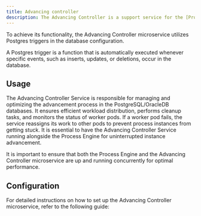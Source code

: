 ```yaml
---
title: Advancing controller
description: The Advancing Controller is a support service for the [Process Engine](./flowx-engine) that enhances the efficiency of advancing operations. It facilitates equal distribution and redistribution of the workload during scale-up and scale-down scenarios.
---
```


To achieve its functionality, the Advancing Controller microservice utilizes Postgres triggers in the database configuration.

<Info>
A Postgres trigger is a function that is automatically executed whenever specific events, such as inserts, updates, or deletions, occur in the database.
</Info>


## Usage

The Advancing Controller Service is responsible for managing and optimizing the advancement process in the PostgreSQL/OracleDB databases. It ensures efficient workload distribution, performs cleanup tasks, and monitors the status of worker pods. If a worker pod fails, the service reassigns its work to other pods to prevent process instances from getting stuck. It is essential to have the Advancing Controller Service running alongside the Process Engine for uninterrupted instance advancement.

<Info>
It is important to ensure that both the Process Engine and the Advancing Controller microservice are up and running concurrently for optimal performance.
</Info>

## Configuration

For detailed instructions on how to set up the Advancing Controller microservice, refer to the following guide:

<Card title="Advancing controller setup guide" href="../../../setup-guides/advancing-controller-setup-guide">
</Card>